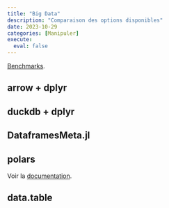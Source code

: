 ```yaml
---
title: "Big Data"
description: "Comparaison des options disponibles"
date: 2023-10-29
categories: [Manipuler]
execute: 
  eval: false
---
```


[Benchmarks](https://duckdblabs.github.io/db-benchmark/).

## arrow + dplyr

## duckdb + dplyr

## DataframesMeta.jl

## polars

Voir la [documentation](https://rpolars.github.io/#quickstart-example).

## data.table
